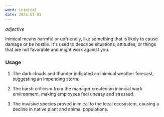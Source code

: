 ```yaml
---
word: inimical
date: 2024-01-01
---
```


*adjective*


Inimical means harmful or unfriendly, like something that is likely to cause damage or be hostile. It's used to describe situations, attitudes, or things that are not favorable and might work against you.



<TextToSpeech text='inimical' />


### Usage

1. The dark clouds and thunder indicated an inimical weather forecast, suggesting an impending storm.

2. The harsh criticism from the manager created an inimical work environment, making employees feel uneasy and stressed.

3. The invasive species proved inimical to the local ecosystem, causing a decline in native plant and animal populations.